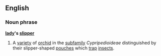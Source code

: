==English==
===Noun phrase===
'''[[lady]]'s [[slipper]]'''
{{wikipedia}}
# A [[variety]] of [[orchid]] in the [[subfamily]] ''Cypripedioideae'' distinguished by their slipper-shaped [[pouch]]es which [[trap]] [[insect]]s.